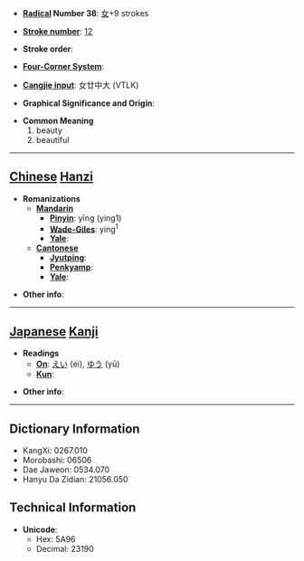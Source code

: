 * '''[[Wiktionary:Chinese radical index| Radical]] Number 38''': [[Wiktionary:Chinese radical index 女|女]]+9 strokes

* '''[[Wiktionary:Chinese total strokes index|Stroke number]]''': [[Wiktionary:Chinese total strokes index 12|12]]

* '''Stroke order''': 

* '''[[Wiktionary:Chinese four corner index|Four-Corner System]]''': 

* '''[[Wiktionary:Chinese Cangjie index|Cangjie input]]''': 女廿中大 (VTLK)

* '''Graphical Significance and Origin''': 

* '''Common Meaning'''
*#beauty
*# beautiful


----

== [[Chinese]] [[Hanzi]] ==

* '''Romanizations'''
** '''[[Mandarin]]'''
*** '''[[Pinyin]]''': yīng (ying1)
*** '''[[Wade-Giles]]''': ying<sup>1</sup>
*** '''[[Yale]]''': 
** '''[[Cantonese]]'''
*** '''[[Jyutping]]''':
*** '''[[Penkyamp]]''': 
*** '''[[Yale]]''': 

* '''Other info''': 

----

== [[Japanese]] [[Kanji]] ==

* '''Readings'''
** '''[[On]]''': [[えい]] (ei), [[ゆう]] (yū)
** '''[[Kun]]''': 

* '''Other info''':  

----

== Dictionary Information ==

* KangXi: 0267.010
* Morobashi: 06506
* Dae Jaweon: 0534.070
* Hanyu Da Zidian: 21056.050

== Technical Information ==

* '''Unicode''':
** Hex: 5A96
** Decimal: 23190